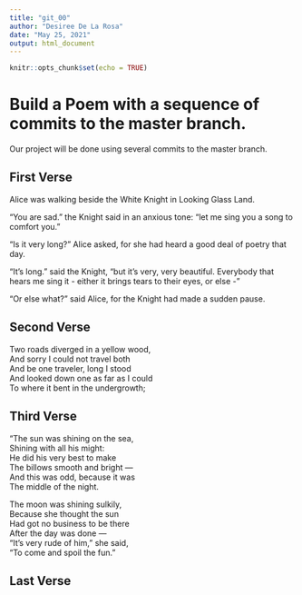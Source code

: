 ```yaml
---
title: "git_00"
author: "Desiree De La Rosa"
date: "May 25, 2021"
output: html_document
---
```


```r
knitr::opts_chunk$set(echo = TRUE)
```
# Build a Poem with a sequence of commits to the master branch.
Our project will be done using several commits to the master branch.
<!-- Do not modify or change any text in "!--" bracketed areas such as this --- these are instructions to
you, if you change any of this the git program will notice it and compromise your git merging strategy !-->

## First Verse 
<!--Put the first five lines of a poem by Lewis Carrol in this section!-->
Alice was walking beside the White Knight in Looking Glass Land.

"You are sad." the Knight said in an anxious tone: "let me sing you a song to comfort you."

"Is it very long?" Alice asked, for she had heard a good deal of poetry that day.

"It's long." said the Knight, "but it's very, very beautiful. Everybody that hears me sing it -
either it brings tears to their eyes, or else -"

"Or else what?" said Alice, for the Knight had made a sudden pause.

## Second Verse
<!--Put the first five lines of a poem by Robert Frost here!-->Two roads diverged in a yellow wood,  
And sorry I could not travel both  
And be one traveler, long I stood  
And looked down one as far as I could  
To where it bent in the undergrowth;  

## Third Verse
<!--Put the first two verses of The Walrus and the Carpenter here!-->
"The sun was shining on the sea,  
      Shining with all his might:  
He did his very best to make  
      The billows smooth and bright —  
      And this was odd, because it was  
      The middle of the night.  
      
The moon was shining sulkily,  
      Because she thought the sun  
Had got no business to be there  
      After the day was done —  
"It's very rude of him," she said,  
      "To come and spoil the fun."  
      
## Last Verse
<!--Put a short poem of your choice 8-20 lines,here!-->
